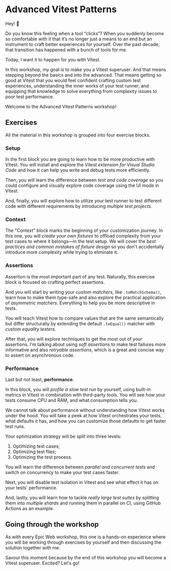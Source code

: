 # Advanced Vitest Patterns

Hey! :wave:

Do you know this feeling when a tool “clicks”? When you suddenly become so comfortable with it that it’s no longer just a means to an end but an instrument to craft better experiences for yourself. Over the past decade, that transition has happened with a bunch of tools for me.

Today, I want it to happen for you with Vitest.

In this workshop, my goal is to make you a Vitest superuser. And that means stepping beyond the basics and into the advanced. That means getting so good at Vitest that you would feel confident crafting custom test experiences, understanding the inner works of your test runner, and equipping that knowledge to solve everything from complexity issues to poor test performance.

Welcome to the Advanced Vitest Patterns workshop!

## Exercises

All the material in this workshop is grouped into four exercise blocks.

### Setup

In the first block you are going to learn how to be more productive with Vitest. You will install and explore the _Vitest extension for Visual Studio Code_ and how it can help you write and debug tests more efficiently.

Then, you will learn the difference between _test and code coverage_ so you could configure and visually explore code coverage using the UI mode in Vitest.

And, finally, you will explore how to utilize your test runner to test different code with different requirements by introducing _multiple test projects_.

### Context

The "Context" block marks the beginning of your customization journey. In this one, you will _create your own fixtures_ to offload complexity from your test cases to where it belongs—in the test setup. We will cover the _best practices and common mistakes of fixture design_ so you don't accidentally introduce more complexity while trying to eliminate it.

### Assertions

Assertion is the most important part of any test. Naturally, this exercise block is focused on crafting perfect assertions.

And you will start by writing your _custom matchers_, like `.toMatchSchema()`, learn how to make them type-safe and also explore the practical application of _asymmetric matchers_. Everything to help you be more descriptive in tests.

You will teach Vitest how to compare values that are the same semantically but differ structurally by extending the default `.toEqual()` matcher with _custom equality testers_.

After that, you will explore techniques to get the most out of your assertions. I'm talking about using _soft assertions_ to make test failures more informative and also _retryable assertions_, which is a great and concise way to assert on asynchronous code.

### Performance

Last but not least, **performance**.

In this block, you will _profile a slow test run_ by yourself, using built-in metrics in Vitest in combination with third-party tools. You will see how your tests consume CPU and RAM, and what consumption tells you.

We cannot talk about performance without understanding how Vitest works under the hood. You will take a peek at how Vitest orchestrates your tests, what defaults it has, and how you can customize those defaults to get faster test runs.

Your optimization strategy will be split into three levels:

1. Optimizing test cases;
1. Optimizing test files;
1. Optimizing the test process.

You will learn the difference between _parallel and concurrent tests_ and switch on concurrency to make your test cases faster.

Next, you will disable test isolation in Vitest and see what effect it has on your tests' performance.

And, lastly, you will learn how to tackle _really large test suites_ by splitting them into _multiple shards_ and running them in parallel on CI, using GitHub Actions as an example.

## Going through the workshop

As with every Epic Web workshop, this one is a hands-on experience where you will be working through exercises by yourself and then discussing the solution together with me.

Savour this moment because by the end of this workshop you will become a Vitest superuser. Excited? Let's go!
